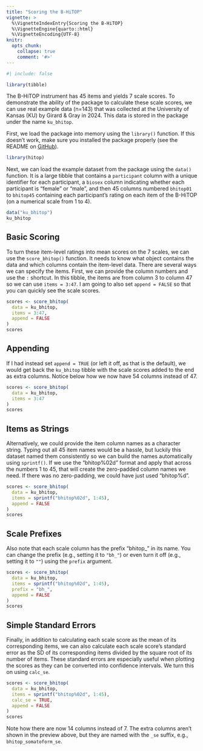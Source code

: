 ```yaml
---
title: "Scoring the B-HiTOP"
vignette: >
  %\VignetteIndexEntry{Scoring the B-HiTOP}
  %\VignetteEngine{quarto::html}
  %\VignetteEncoding{UTF-8}
knitr:
  opts_chunk:
    collapse: true
    comment: '#>'
---
```


```r
#| include: false

library(tibble)
```


The B-HiTOP instrument has 45 items and yields 7 scale scores. To demonstrate the ability of the package to calculate these scale scores, we can use real example data (n=143) that was collected at the University of Kansas (KU) by Girard & Gray in 2024. This data is stored in the package under the name `ku_bhitop`.

First, we load the package into memory using the `library()` function. If this doesn't work, make sure you installed the package properly (see the README on [GitHub](https://github.com/jmgirard/hitop)).

```r
library(hitop)
```

Next, we can load the example dataset from the package using the `data()` function. It is a large tibble that contains a `participant` column with a unique identifier for each participant, a `biosex` column indicating whether each participant is "female" or "male", and then 45 columns numbered `bhitop01` to `bhitop45` containing each participant's rating on each item of the B-HiTOP (on a numerical scale from 1 to 4).

```r
data("ku_bhitop")
ku_bhitop
```

## Basic Scoring

To turn these item-level ratings into mean scores on the 7 scales, we can use the `score_bhitop()` function. It needs to know what object contains the data and which columns contain the item-level data. There are several ways we can specify the items. First, we can provide the column numbers and use the `:` shortcut. In this tibble, the items are from column 3 to column 47 so we can use `items = 3:47`. I am going to also set `append = FALSE` so that you can quickly see the scale scores.

```r
scores <- score_bhitop(
  data = ku_bhitop,
  items = 3:47,
  append = FALSE
)
scores
```

## Appending

If I had instead set `append = TRUE` (or left it off, as that is the default), we would get back the `ku_bhitop` tibble with the scale scores added to the end as extra columns. Notice below how we now have 54 columns instead of 47.

```r
scores <- score_bhitop(
  data = ku_bhitop,
  items = 3:47
)
scores
```

## Items as Strings

Alternatively, we could provide the item column names as a character string. Typing out all 45 item names would be a hassle, but luckily this dataset named them consistently so we can build the names automatically using `sprintf()`. If we use the "bhitop%02d" format and apply that across the numbers 1 to 45, that will create the zero-padded column names we need. If there was no zero-padding, we could have just used "bhitop%d".

```r
scores <- score_bhitop(
  data = ku_bhitop,
  items = sprintf("bhitop%02d", 1:45),
  append = FALSE
)
scores
```

## Scale Prefixes

Also note that each scale column has the prefix "bhitop_" in its name. You can change the prefix (e.g., setting it to `"bh_"`) or even turn it off (e.g., setting it to `""`) using the `prefix` argument.

```r
scores <- score_bhitop(
  data = ku_bhitop,
  items = sprintf("bhitop%02d", 1:45),
  prefix = "bh_",
  append = FALSE
)
scores
```

## Simple Standard Errors

Finally, in addition to calculating each scale score as the mean of its corresponding items, we can also calculate each scale score's standard error as the SD of its corresponding items divided by the square root of its number of items. These standard errors are especially useful when plotting the scores as they can be converted into confidence intervals. We turn this on using `calc_se`.

```r
scores <- score_bhitop(
  data = ku_bhitop,
  items = sprintf("bhitop%02d", 1:45),
  calc_se = TRUE,
  append = FALSE
)
scores
```

Note how there are now 14 columns instead of 7. The extra columns aren't shown in the preview above, but they are named with the `_se` suffix, e.g., `bhitop_somatoform_se`.
